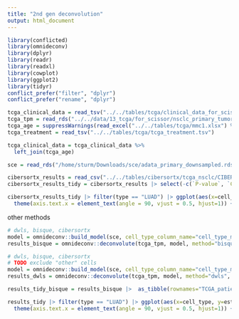 ```yaml
---
title: "2nd gen deconvolution"
output: html_document
---
```



```r
library(conflicted)
library(omnideconv)
library(dplyr)
library(readr)
library(readxl)
library(cowplot)
library(ggplot2)
library(tidyr)
conflict_prefer("filter", "dplyr")
conflict_prefer("rename", "dplyr")
```

```r
tcga_clinical_data = read_tsv("../../tables/tcga/clinical_data_for_scissor.tsv")
tcga_tpm = read_rds("../../data/13_tcga/for_scissor/nsclc_primary_tumor.rds")
tcga_age = suppressWarnings(read_excel("../../tables/tcga/mmc1.xlsx") %>% select(TCGA_patient_barcode=bcr_patient_barcode, age=age_at_initial_pathologic_diagnosis))
tcga_treatment = read_tsv("../../tables/tcga/tcga_treatment.tsv")
```

```r
tcga_clinical_data = tcga_clinical_data %>% 
  left_join(tcga_age)
```

```r
sce = read_rds("/home/sturm/Downloads/sce/adata_primary_downsampled.rds")
```


```r
cibersortx_results = read_csv("../../tables/cibersortx/tcga_nsclc/CIBERSORTx_Job2_Results.csv")
cibersortx_results_tidy = cibersortx_results |> select(-c(`P-value`, `Correlation`, `RMSE`, `Absolute score (sig.score)`)) |> separate(Mixture, into=c(NA, "TCGA_patient_barcode", "origin"), sep="_") |> filter(origin == "T") |> select(-origin) |> pivot_longer(-TCGA_patient_barcode, names_to="cell_type", values_to="estimate") |> inner_join(tcga_clinical_data)
```

```r
cibersortx_results_tidy |> filter(type == "LUAD") |> ggplot(aes(x=cell_type, y=estimate, color=as.factor(egfr_mutation))) + geom_boxplot() + theme_cowplot() +
  theme(axis.text.x = element_text(angle = 90, vjust = 0.5, hjust=1)) + background_grid()
```

other methods


```r
# dwls, bisque, cibersortx
model = omnideconv::build_model(sce, cell_type_column_name="cell_type_major", method="bisque")
results_bisque = omnideconv::deconvolute(tcga_tpm, model, method="bisque", single_cell_object=sce, cell_type_column_name="cell_type_major", batch_ids=colData(sce)$dataset)
```

```r
# dwls, bisque, cibersortx
# TODO exclude "other" cells
model = omnideconv::build_model(sce, cell_type_column_name="cell_type_major", method="dwls")
results_dwls = omnideconv::deconvolute(tcga_tpm, model, method="dwls", single_cell_object=sce, cell_type_column_name="cell_type_major", batch_ids=colData(sce)$dataset)
```

```r
results_tidy_bisque = results_bisque |>  as_tibble(rownames="TCGA_patient_barcode") |> pivot_longer(-TCGA_patient_barcode, names_to="cell_type", values_to="estimate") |> inner_join(tcga_clinical_data)
```

```r
results_tidy |> filter(type == "LUAD") |> ggplot(aes(x=cell_type, y=estimate, color=as.factor(egfr_mutation))) + geom_boxplot() + theme_cowplot() +
  theme(axis.text.x = element_text(angle = 90, vjust = 0.5, hjust=1)) + background_grid()
```

